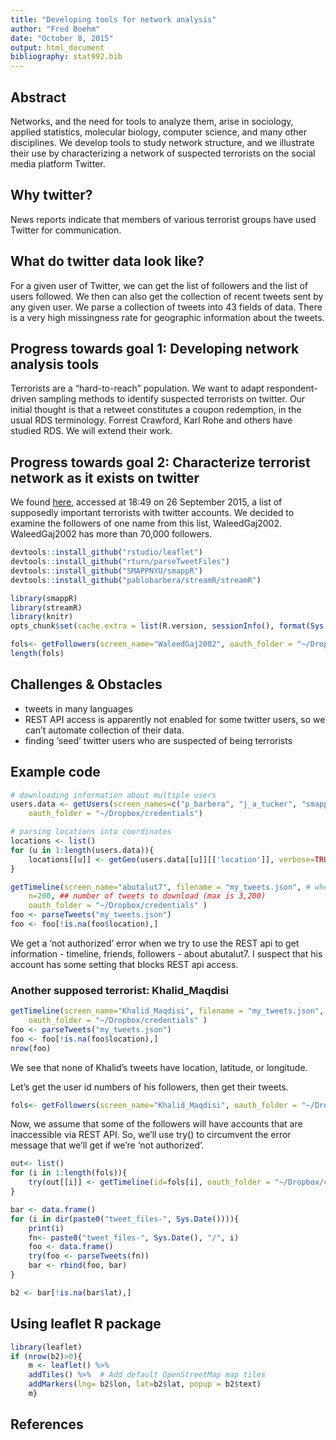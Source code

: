 ```yaml
---
title: "Developing tools for network analysis"
author: "Fred Boehm"
date: "October 8, 2015"
output: html_document
bibliography: stat992.bib
---
```


## Abstract

Networks, and the need for tools to analyze them, arise in sociology, applied statistics, molecular biology, computer science, and many other disciplines. We develop tools to study network structure, and we illustrate their use by characterizing a network of suspected terrorists on the social media platform Twitter. 

## Why twitter?

News reports indicate that members of various terrorist groups have used Twitter for communication. 



## What do twitter data look like?

For a given user of Twitter, we can get the list of followers and the list of users followed. We then can also get the collection of recent tweets sent by any given user. We parse a collection of tweets into 43 fields of data. There is a very high missingness rate for geographic information about the tweets.





## Progress towards goal 1: Developing network analysis tools

Terrorists are a "hard-to-reach" population. We want to adapt respondent-driven sampling methods to identify suspected terrorists on twitter. Our initial thought is that a retweet constitutes a coupon redemption, in the usual RDS terminology. Forrest Crawford, Karl Rohe and others have studied RDS. We will extend their work. 



## Progress towards goal 2: Characterize terrorist network as it exists on twitter

We found [here](http://www.jihadica.com/the-%E2%80%98who%E2%80%99s-who%E2%80%99-of-the-most-important-jihadi-accounts-on-twitter/), accessed at 18:49 on 26 September 2015, a list of supposedly important terrorists with twitter accounts. We decided to examine the followers of one name from this list, WaleedGaj2002. WaleedGaj2002 has more than 70,000 followers.



```r
devtools::install_github("rstudio/leaflet")
devtools::install_github("rturn/parseTweetFiles")
devtools::install_github("SMAPPNYU/smappR")
devtools::install_github("pablobarbera/streamR/streamR")
```


```r
library(smappR)
library(streamR)
library(knitr)
opts_chunk$set(cache.extra = list(R.version, sessionInfo(), format(Sys.Date(), '%Y-%m')))
```



```r
fols<- getFollowers(screen_name="WaleedGaj2002", oauth_folder = "~/Dropbox/credentials", sleep=65)
length(fols)
```





## Challenges & Obstacles

- tweets in many languages
- REST API access is apparently not enabled for some twitter users, so we can't automate collection of their data.
- finding 'seed' twitter users who are suspected of being terrorists


















## Example code




```r
# downloading information about multiple users
users.data <- getUsers(screen_names=c("p_barbera", "j_a_tucker", "smapp_nyu"),
    oauth_folder = "~/Dropbox/credentials")

# parsing locations into coordinates
locations <- list()
for (u in 1:length(users.data)){
    locations[[u]] <- getGeo(users.data[[u]][['location']], verbose=TRUE)
}
```

```r
getTimeline(screen_name="abutalut7", filename = "my_tweets.json", # where tweets will be stored
    n=200, ## number of tweets to download (max is 3,200)
    oauth_folder = "~/Dropbox/credentials" )
foo <- parseTweets("my_tweets.json")
foo <- foo[!is.na(foo$location),]
```


We get a 'not authorized' error when we try to use the REST api to get information - timeline, friends, followers - about abutalut7. I suspect that his account has some setting that blocks REST api access.

### Another supposed terrorist: Khalid_Maqdisi


```r
getTimeline(screen_name="Khalid_Maqdisi", filename = "my_tweets.json", # where tweets will be stored
    oauth_folder = "~/Dropbox/credentials" )
foo <- parseTweets("my_tweets.json")
foo <- foo[!is.na(foo$location),]
nrow(foo)
```

We see that none of Khalid's tweets have location, latitude, or longitude.

Let's get the user id numbers of his followers, then get their tweets.

```r
fols<- getFollowers(screen_name="Khalid_Maqdisi", oauth_folder = "~/Dropbox/credentials")

```

Now, we assume that some of the followers will have accounts that are inaccessible via REST API. So, we'll use try() to circumvent the error message that we'll get if we're 'not authorized'.

```r
out<- list()
for (i in 1:length(fols)){
    try(out[[i]] <- getTimeline(id=fols[i], oauth_folder = "~/Dropbox/credentials", filename = paste0("tweet_files-", Sys.Date(),"/json_", fols[i])))
}

bar <- data.frame()
for (i in dir(paste0("tweet_files-", Sys.Date()))){
    print(i)
    fn<- paste0("tweet_files-", Sys.Date(), "/", i)
    foo <- data.frame()
    try(foo <- parseTweets(fn))
    bar <- rbind(foo, bar)
}

b2 <- bar[!is.na(bar$lat),]

```





## Using leaflet R package

```r
library(leaflet)
if (nrow(b2)>0){
    m <- leaflet() %>%
    addTiles() %>%  # Add default OpenStreetMap map tiles
    addMarkers(lng= b2$lon, lat=b2$lat, popup = b2$text)
    m}
```


## References



